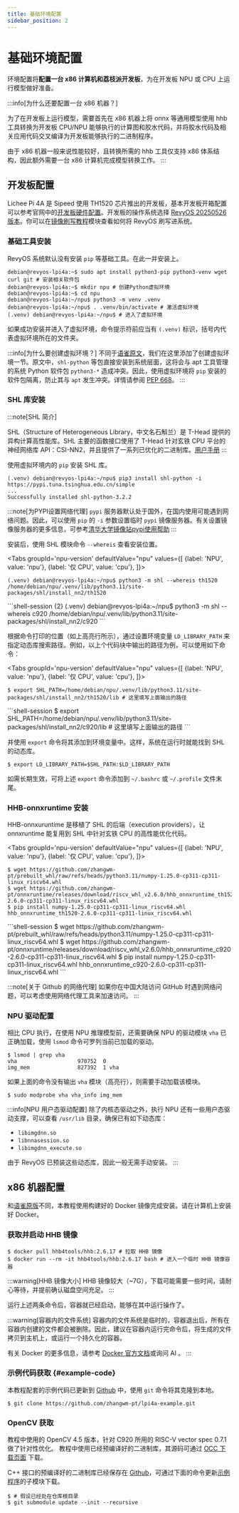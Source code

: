 ```yaml
---
title: 基础环境配置
sidebar_position: 2
---
```



# 基础环境配置

环境配置将**配置一台 x86 计算机和荔枝派开发板**，为在开发板 NPU 或 CPU 上运行模型做好准备。

:::info[为什么还要配置一台 x86 机器？]

为了在开发板上运行模型，需要首先在 x86 机器上将 onnx 等通用模型使用 hhb 工具转换为开发板 CPU/NPU 能够执行的计算图和胶水代码，并将胶水代码及相关应用代码交叉编译为开发板能够执行的二进制程序。

由于 x86 机器一般来说性能较好，且转换所需的 hhb 工具仅支持 x86 体系结构，因此额外需要一台 x86 计算机完成模型转换工作。
:::

## 开发板配置

Lichee Pi 4A 是 Sipeed 使用 TH1520 芯片推出的开发板，基本开发板开箱配置可以参考官网中的[开发板硬件配置](https://wiki.sipeed.com/hardware/zh/lichee/th1520/lpi4a/2_unbox.html)。开发板的操作系统选择 [RevyOS 20250526 版本](https://fast-mirror.isrc.ac.cn/revyos/extra/images/lpi4a/20250526/)。你可以在[镜像刷写教程](../../../Installation/intro)模块查看如何将 RevyOS 刷写进系统。

### 基础工具安装

RevyOS 系统默认没有安装 `pip` 等基础工具。在此一并安装上。

```shell-session
debian@revyos-lpi4a:~$ sudo apt install python3-pip python3-venv wget curl git # 安装相关软件包
debian@revyos-lpi4a:~$ mkdir npu # 创建Python虚拟环境
debian@revyos-lpi4a:~$ cd npu
debian@revyos-lpi4a:~/npu$ python3 -m venv .venv
debian@revyos-lpi4a:~/npu$ . .venv/bin/activate # 激活虚拟环境
(.venv) debian@revyos-lpi4a:~/npu$ # 进入了虚拟环境
```

如果成功安装并进入了虚拟环境，命令提示符前应当有 `(.venv)` 标识，括号内代表虚拟环境所在的文件夹。

:::info[为什么要创建虚拟环境？]
不同于[语雀原文](https://www.yuque.com/za4k4z/yp3bry/tx9hcuw35s9x24po#Cv3Tw)，我们在这里添加了创建虚拟环境一节。原文中，`shl-python` 等包直接安装到系统层面，这将会与 apt 工具管理的系统 Python 软件包 `python3-*` 造成冲突。因此，使用虚拟环境将 `pip` 安装的软件包隔离，防止其与 `apt` 发生冲突。详情请参阅 [PEP 668](https://peps.python.org/pep-0668/)。
:::

### SHL 库安装

:::note[SHL 简介]

SHL（Structure of Heterogeneous Library，中文名石斛兰）是 T-Head 提供的异构计算高性能库。SHL 主要的函数接口使用了 T-Head 针对玄铁 CPU 平台的神经网络库 API：CSI-NN2，并且提供了一系列已优化的二进制库。[用户手册](https://www.xrvm.cn/document?temp=standard&slug=shl-user-manual)
:::

使用虚拟环境内的 `pip` 安装 SHL 库。

```shell-session
(.venv) debian@revyos-lpi4a:~/npu$ pip3 install shl-python -i https://pypi.tuna.tsinghua.edu.cn/simple
...
Successfully installed shl-python-3.2.2
```

:::note[为PYPI设置网络代理]
`pypi` 服务器默认处于国外，在国内使用可能遇到网络问题。因此，可以使用 `pip` 的 `-i` 参数设置临时 `pypi` 镜像服务器。有关设置镜像服务器的更多信息，可参考[清华大学镜像站pypi使用帮助](https://mirrors.tuna.tsinghua.edu.cn/help/pypi/)
:::

安装后，使用 SHL 模块命令 `--whereis` 查看安装位置。

<Tabs
  groupId='npu-version'
  defaultValue="npu"
  values={[
    {label: 'NPU', value: 'npu'},
    {label: '仅 CPU', value: 'cpu'},
  ]}>
<TabItem value="npu">
```shell-session {2}
(.venv) debian@revyos-lpi4a:~/npu$ python3 -m shl --whereis th1520
/home/debian/npu/.venv/lib/python3.11/site-packages/shl/install_nn2/th1520
```
</TabItem>
    <TabItem value="cpu">
```shell-session {2}
(.venv) debian@revyos-lpi4a:~/npu$ python3 -m shl --whereis c920
/home/debian/npu/.venv/lib/python3.11/site-packages/shl/install_nn2/c920
```
    </TabItem>
</Tabs>

根据命令打印的位置（如上高亮行所示），通过设置环境变量 `LD_LIBRARY_PATH` 来指定动态库搜索路径。例如，以上个代码块中输出的路径为例，可以使用如下命令：

<Tabs
  groupId='npu-version'
  defaultValue="npu"
  values={[
    {label: 'NPU', value: 'npu'},
    {label: '仅 CPU', value: 'cpu'},
  ]}>
<TabItem value="npu">
```shell-session
$ export SHL_PATH=/home/debian/npu/.venv/lib/python3.11/site-packages/shl/install_nn2/th1520/lib # 这里填写上面输出的路径
```
</TabItem>
    <TabItem value="cpu">
```shell-session
$ export SHL_PATH=/home/debian/npu/.venv/lib/python3.11/site-packages/shl/install_nn2/c920/lib # 这里填写上面输出的路径
```
    </TabItem>
</Tabs>

并使用 `export` 命令将其添加到环境变量中。这样，系统在运行时就能找到 SHL 的动态库。

```shell-session
$ export LD_LIBRARY_PATH=$SHL_PATH:$LD_LIBRARY_PATH
```

如需长期生效，可将上述 `export` 命令添加到 `~/.bashrc` 或 `~/.profile` 文件末尾。

### HHB-onnxruntime 安装

HHB-onnxuruntime 是移植了 SHL 的后端（execution providers），让 onnxruntime 能复用到 SHL 中针对玄铁 CPU 的高性能优化代码。

<Tabs
  groupId='npu-version'
  defaultValue="npu"
  values={[
    {label: 'NPU', value: 'npu'},
    {label: '仅 CPU', value: 'cpu'},
  ]}>
<TabItem value="npu">
```shell-session
$ wget https://github.com/zhangwm-pt/prebuilt_whl/raw/refs/heads/python3.11/numpy-1.25.0-cp311-cp311-linux_riscv64.whl
$ wget https://github.com/zhangwm-pt/onnxruntime/releases/download/riscv_whl_v2.6.0/hhb_onnxruntime_th1520-2.6.0-cp311-cp311-linux_riscv64.whl
$ pip install numpy-1.25.0-cp311-cp311-linux_riscv64.whl hhb_onnxruntime_th1520-2.6.0-cp311-cp311-linux_riscv64.whl
```
</TabItem>
    <TabItem value="cpu">
```shell-session
$ wget https://github.com/zhangwm-pt/prebuilt_whl/raw/refs/heads/python3.11/numpy-1.25.0-cp311-cp311-linux_riscv64.whl
$ wget https://github.com/zhangwm-pt/onnxruntime/releases/download/riscv_whl_v2.6.0/hhb_onnxruntime_c920-2.6.0-cp311-cp311-linux_riscv64.whl
$ pip install numpy-1.25.0-cp311-cp311-linux_riscv64.whl hhb_onnxruntime_c920-2.6.0-cp311-cp311-linux_riscv64.whl
```
    </TabItem>
</Tabs>

:::note[关于 Github 的网络代理]
如果你在中国大陆访问 GitHub 时遇到网络问题，可以考虑使用网络代理工具来加速访问。
:::

### NPU 驱动配置

相比 CPU 执行，在使用 NPU 推理模型前，还需要确保 NPU 的驱动模块 `vha` 已正确加载，使用 `lsmod` 命令可罗列当前已加载的驱动。

```shell-session {2-3}
$ lsmod | grep vha
vha                   970752  0
img_mem               827392  1 vha
```

如果上面的命令没有输出 `vha` 模块（高亮行），则需要手动加载该模块。

```shell-session
$ sudo modprobe vha vha_info img_mem
```

:::info[NPU 用户态驱动配置]
除了内核态驱动之外，执行 NPU 还有一些用户态驱动支撑，可以查看 `/usr/lib` 目录，确保已有如下动态库：

- `libimgdnn.so`
- `libnnasession.so`
- `libimgdnn_execute.so`

由于 RevyOS 已预装这些动态库，因此一般无需手动安装。
:::

## x86 机器配置

和[语雀原版](https://www.yuque.com/za4k4z/yp3bry/tx9hcuw35s9x24po#rVPRY)不同，本教程使用构建好的 Docker 镜像完成安装。请在计算机上安装好 Docker。

### 获取并启动 HHB 镜像

```shell-session
$ docker pull hhb4tools/hhb:2.6.17 # 拉取 HHB 镜像
$ docker run --rm -it hhb4tools/hhb:2.6.17 bash # 进入一个临时 HHB 镜像容器
```

:::warning[HHB 镜像大小]
HHB 镜像较大（~7G），下载可能需要一些时间，请耐心等待，并提前确认磁盘空间充足。
:::

运行上述两条命令后，容器就已经启动，能够在其中运行操作了。

:::warning[容器内的文件系统]
容器内的文件系统是临时的，容器退出后，所有在容器内创建的文件都会被删除。因此，建议在容器内运行完命令后，将生成的文件拷贝到主机上，或运行一个持久化的容器。

有关 Docker 的更多信息，请参考 [Docker 官方文档](https://docs.docker.com/get-started/overview/)或询问 AI 。
:::

### 示例代码获取 {#example-code}

本教程配套的示例代码已更新到 [Github](https://github.com/zhangwm-pt/hhb-examples) 中，使用 `git` 命令将其克隆到本地。

```shell-session
$ git clone https://github.com/zhangwm-pt/lpi4a-example.git
```

### OpenCV 获取

教程中使用的 OpenCV 4.5 版本，针对 C920 所用的 RISC-V vector spec 0.7.1 做了针对性优化。
教程中使用已经预编译好的二进制库，其源码可通过 [OCC 下载页面](https://occ.t-head.cn/community/download?id=4112956065753141248) 下载。

C++ 接口的预编译好的二进制库已经保存在 [Github](https://github.com/zhangwm-pt/prebuilt_opencv)，可通过下面的命令更新[示例程序](#example-code)的子模块下载。

```shell-session
$ # 假设已经处在仓库根目录
$ git submodule update --init --recursive
```
